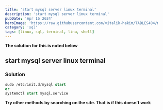 ```yaml
---
title: 'start mysql server linux terminal'
description: 'start mysql server linux terminal'
pubDate: 'Apr 16 2024'
heroImage: 'https://raw.githubusercontent.com/vitalik-hakim/TABLES404/main/error_b/sql.png'
category: 'sql'
tags: [linux, sql, terminal, linu, shell]
---
```


**The solution for this is noted below**

## start mysql server linux terminal

### Solution

```sql
sudo /etc/init.d/mysql start
or
systemctl start mysql.service
```

**Try other methods by searching on the site. That is if this doesn't work**
